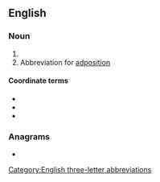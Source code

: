 ==English==

===Noun===
{{en-noun|-}}

# {{initialism of|en|adenosine diphosphate}}
# Abbreviation for [[adposition]]

====Coordinate terms====
* {{l|en|A}}
* {{l|en|AMP}}
* {{l|en|ATP}}

===Anagrams===
* {{anagrams|en|a=adp|APD|DPA|PDA|dap|dpa|pad}}

[[Category:English three-letter abbreviations]]